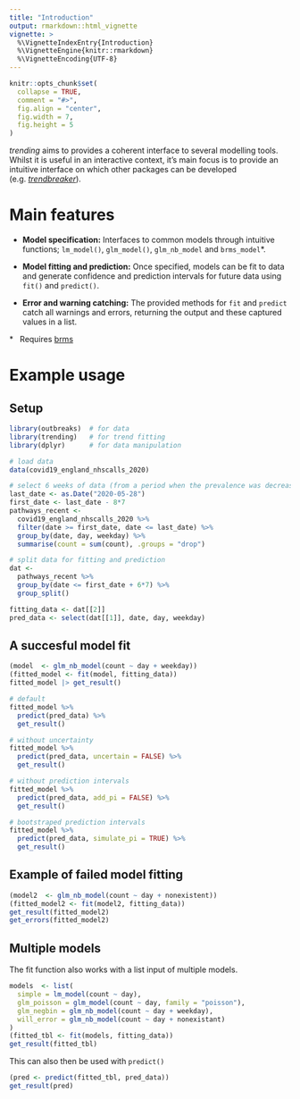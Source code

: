 ```yaml
---
title: "Introduction"
output: rmarkdown::html_vignette
vignette: >
  %\VignetteIndexEntry{Introduction}
  %\VignetteEngine{knitr::rmarkdown}
  %\VignetteEncoding{UTF-8}
---
```


```r
knitr::opts_chunk$set(
  collapse = TRUE,
  comment = "#>",
  fig.align = "center",
  fig.width = 7,
  fig.height = 5
)
```

*trending* aims to provides a coherent interface to several modelling tools.
Whilst it is useful in an interactive context, it's main focus is to provide
an intuitive interface on which other packages can be developed
(e.g. [*trendbreaker*](https://github.com/reconhub/trendbreaker)).

# Main features

- **Model specification:** Interfaces to common models through intuitive
  functions; `lm_model()`, `glm_model()`, `glm_nb_model` and `brms_model`*.

- **Model fitting and prediction:** Once specified, models can be fit to data
  and generate confidence and prediction intervals for future data using `fit()`
  and `predict()`.

- **Error and warning catching:** The provided methods for `fit` and `predict`
  catch all warnings and errors, returning the output and these captured values
  in a list.

\* &nbsp; Requires [brms](https://CRAN.R-project.org/package=brms)

# Example usage

## Setup
```r
library(outbreaks)  # for data
library(trending)   # for trend fitting
library(dplyr)      # for data manipulation

# load data
data(covid19_england_nhscalls_2020)

# select 6 weeks of data (from a period when the prevalence was decreasing)
last_date <- as.Date("2020-05-28")
first_date <- last_date - 8*7
pathways_recent <-
  covid19_england_nhscalls_2020 %>%
  filter(date >= first_date, date <= last_date) %>%
  group_by(date, day, weekday) %>%
  summarise(count = sum(count), .groups = "drop")

# split data for fitting and prediction
dat <-
  pathways_recent %>%
  group_by(date <= first_date + 6*7) %>%
  group_split()

fitting_data <- dat[[2]]
pred_data <- select(dat[[1]], date, day, weekday)
```

## A succesful model fit
```r
(model  <- glm_nb_model(count ~ day + weekday))
(fitted_model <- fit(model, fitting_data))
fitted_model |> get_result()

# default
fitted_model %>% 
  predict(pred_data) %>%
  get_result()

# without uncertainty
fitted_model %>% 
  predict(pred_data, uncertain = FALSE) %>% 
  get_result()

# without prediction intervals
fitted_model %>% 
  predict(pred_data, add_pi = FALSE) %>% 
  get_result()

# bootstraped prediction intervals
fitted_model %>% 
  predict(pred_data, simulate_pi = TRUE) %>% 
  get_result()
```

## Example of failed model fitting
```r
(model2  <- glm_nb_model(count ~ day + nonexistent))
(fitted_model2 <- fit(model2, fitting_data))
get_result(fitted_model2)
get_errors(fitted_model2)
```

## Multiple models
The fit function also works with a list input of multiple models.

```r
models  <- list(
  simple = lm_model(count ~ day),
  glm_poisson = glm_model(count ~ day, family = "poisson"),
  glm_negbin = glm_nb_model(count ~ day + weekday),
  will_error = glm_nb_model(count ~ day + nonexistant)
)
(fitted_tbl <- fit(models, fitting_data))
get_result(fitted_tbl)
```

This can also then be used with `predict()`
```r
(pred <- predict(fitted_tbl, pred_data))
get_result(pred)
```
